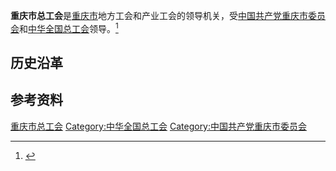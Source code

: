{{Infobox PRCG
|机构名称 = 重庆市总工会
|color    = #014099
|标志1    =
|届数     =
|任期始   = 
|任期终   =
|职位1    = 主席
|人员1    = [[夏祖相|夏祖相]]
|职位2    = 副主席
|人员2    =
|人数2    = 
|职位3    =
|人员3    =
|组织法规 =
|上级机构 = [[中华全国总工会|中华全国总工会]]
|机构类型 = [[人民团体|人民团体]]
|行政级别 = 正地厅级
|中共上级 = [[中国共产党重庆市委员会|中国共产党重庆市委员会]]
|中共本级 = 中国共产党重庆市总工会党组
|场所1    = 
|地址1    = 
|邮编1    = 
|电话1    =
|时期1    =
|机构1    =
|官网1    = 
}}
'''重庆市总工会'''是[[重庆市|重庆市]]地方工会和产业工会的领导机关，受[[中国共产党重庆市委员会|中国共产党重庆市委员会]]和[[中华全国总工会|中华全国总工会]]领导。<ref>{{Cite book|title=中国现代社团辞典|author=章绍嗣主编|publisher=湖北人民出版社|year=1994|isbn=|location=武汉|pages=}}</ref>

== 历史沿革 ==

== 参考资料 ==
{{reflist}}

{{中华人民共和国各省级行政区|总工会}}

[[Category:重庆市总工会|]]
[[Category:中华全国总工会|Category:中华全国总工会]]
[[Category:中国共产党重庆市委员会|Category:中国共产党重庆市委员会]]